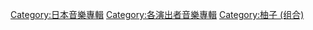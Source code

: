 [[Category:日本音樂專輯|Category:日本音樂專輯]]
[[Category:各演出者音樂專輯|Category:各演出者音樂專輯]]
[[Category:柚子_(组合)|Category:柚子 (组合)]]